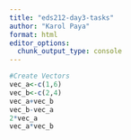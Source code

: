 ```yaml
---
title: "eds212-day3-tasks"
author: "Karol Paya"
format: html
editor_options: 
  chunk_output_type: console
---
```

```r
#Create Vectors
vec_a<-c(1,6)
vec_b<-c(2,4)
vec_a+vec_b
vec_b-vec_a
2*vec_a
vec_a*vec_b

```


